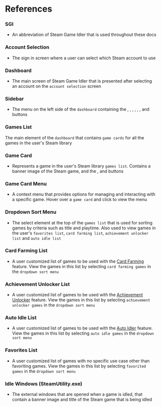 
# References

### SGI

- An abbreviation of Steam Game Idler that is used throughout these docs

### Account Selection

- The sign in screen where a user can select which Steam account to use

### Dashboard

- The main screen of Steam Game Idler that is presented after selecting an account on the `account selection` screen

### Sidebar

- The  menu on the left side of the `dashboard` containing the <Icon type='game' />, <Icon type='cards' />, <Icon type='award' />, <Icon type='hourglass' />, <Icon type='heart' />, <Icon type='gift' />, <Icon type='cog' /> and <Icon type='signout' /> buttons

### Games List

The main element of the `dashboard` that contains `game cards` for all the games in the user's Steam library

### Game Card

- Represents a game in the user's Steam library `games list`. Contains a banner image of the Steam game, and the <Icon type='play' />, <Icon type='award' /> and <Icon type='dots' /> buttons

### Game Card Menu

- A context menu that provides options for managing and interacting with a specific game. Hover over a `game card` and click <Icon type='dots' /> to view the menu

### Dropdown Sort Menu

- The select element at the top of the `games list` that is used for sorting games by criteria such as title and playtime. Also used to view games in the user's `favorites list`, `card farming list`, `achievement unlocker list` and `auto idle list`

### Card Farming List

- A user customized list of games to be used with the [Card Farming](/features/card-farming) feature. View the games in this list by selecting `card farming games` in the `dropdown sort menu`

### Achievement Unlocker List

- A user customized list of games to be used with the [Achievement Unlocker](/features/achievement-unlocker) feature. View the games in this list by selecting `achievement unlocker games` in the `dropdown sort menu`

### Auto Idle List

- A user customized list of games to be used with the [Auto Idler](/features/auto-idler) feature. View the games in this list by selecting `auto idle games` in the `dropdown sort menu`

### Favorites List

- A user customized list of games with no specific use case other than favoriting games. View the games in this list by selecting `favorited games` in the `dropdown sort menu`

### Idle Windows (SteamUtility.exe)

- The external windows that are opened when a game is idled, that contain a banner image and title of the Steam game that is being idled
